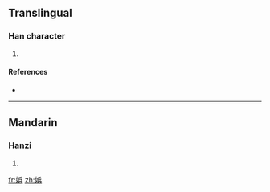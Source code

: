 ==Translingual==

===Han character===
{{Han char|rn=38|rad=女|as=07|sn=10|four=|canj=女人一金 (VOMC)}}

# {{defn|Han|sort=女07}}

====References====
* {{Han ref|kx=0263.110|dkj=06332|dj=0529.280|hdz=21052.120|uh=5A26|ud=23078}}

----

==Mandarin==

===Hanzi===
{{cmn-hanzi|pin=[[pín]] ([[pin2]])|wg=p'in<sup>2</sup>}}

# {{defn|Mandarin|sort=女07}}

[[fr:娦]]
[[zh:娦]]